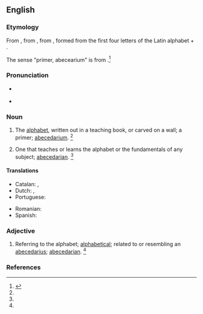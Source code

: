 ==English==

===Etymology===
From {{inh|en|enm|abecedary}}, from {{der|en|ML.|abecedarium||alphabet, primer}}, from {{der|en|LL.|abecedarius||of the alphabet}}, formed from the first four letters of the Latin alphabet + {{m|la|-arius|}}.

The sense "primer, abecearium" is from {{der|en|ML.|abecedarium||alphabet, primer}}.<ref name=SOED>{{R:SOED5|page=3}}</ref>

===Pronunciation===
* {{a|RP}} {{IPA|/ˌeɪ.biː.ˈsiː.də.ɹi/|lang=en}}
* {{a|US}} {{IPA|/ˌeɪ.bi.ˈsi.dɚ.i/|/ˌeɪ.bi.ˈsi.də.ɹi/|lang=en}}

===Noun===
{{en-noun|abecedaries}}

# {{lb|en|rare}} The [[alphabet]], written out in a teaching book, or carved on a wall; a primer; [[abecedarium]]. {{defdate|from 1350 to 1470}}<ref name=SOED/>
# One that teaches or learns the alphabet or the fundamentals of any subject; [[abecedarian]]. {{defdate|from late 16<sup>th</sup> century.}}<ref name=SOED/>

====Translations====
{{trans-top|the alphabet}}
* Catalan: {{t+|ca|abecedari|m}}, {{t+|ca|beceroles|f-p}}
* Dutch: {{t+|nl|alfabet|n}}, {{t+|nl|abc|n}}
* Portuguese: {{t+|pt|abecedário|m}}
{{trans-mid}}
* Romanian: {{t+|ro|alfabet|n}}
* Spanish: {{t+|es|abecedario|m}}
{{trans-bottom}}

===Adjective===
{{en-adj|-}}

# Referring to the alphabet; [[alphabetical]]; related to or resembling an [[abecedarius]]; [[abecedarian]]. {{defdate|First attested from 1350 to 1470.}}<ref name=SOED/>

===References===
<references/>